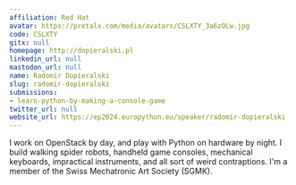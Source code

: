 ```yaml
---
affiliation: Red Hat
avatar: https://pretalx.com/media/avatars/CSLXTY_3a6zOLw.jpg
code: CSLXTY
gitx: null
homepage: http://dopieralski.pl
linkedin_url: null
mastodon_url: null
name: Radomir Dopieralski
slug: radomir-dopieralski
submissions:
- learn-python-by-making-a-console-game
twitter_url: null
website_url: https://ep2024.europython.eu/speaker/radomir-dopieralski
---
```


I work on OpenStack by day, and play with Python on hardware by night. I build walking spider robots, handheld game consoles, mechanical keyboards, impractical instruments, and all sort of weird contraptions. I'm a member of the Swiss Mechatronic Art Society (SGMK).
